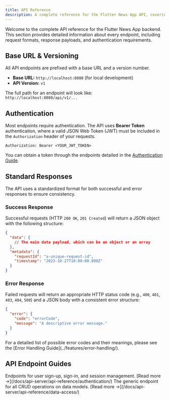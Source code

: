 ```yaml
---
title: API Reference
description: A complete reference for the Flutter News App API, covering authentication, data access, and error handling.
---
```



Welcome to the complete API reference for the Flutter News App backend. This section provides detailed information about every endpoint, including request formats, response payloads, and authentication requirements.

## Base URL & Versioning

All API endpoints are prefixed with a base URL and a version number.

-   **Base URL:** `http://localhost:8080` (for local development)
-   **API Version:** `v1`

The full path for an endpoint will look like: `http://localhost:8080/api/v1/...`

## Authentication

Most endpoints require authentication. The API uses **Bearer Token** authentication, where a valid JSON Web Token (JWT) must be included in the `Authorization` header of your requests.

```
Authorization: Bearer <YOUR_JWT_TOKEN>
```

You can obtain a token through the endpoints detailed in the [Authentication Guide](./authentication/).

## Standard Responses

The API uses a standardized format for both successful and error responses to ensure consistency.

### Success Response

Successful requests (HTTP `200 OK`, `201 Created`) will return a JSON object with the following structure:

```json
{
  "data": {
    // The main data payload, which can be an object or an array
  },
  "metadata": {
    "requestId": "a-unique-request-id",
    "timestamp": "2023-10-27T10:00:00.000Z"
  }
}
```

### Error Response

Failed requests will return an appropriate HTTP status code (e.g., `400`, `401`, `403`, `404`, `500`) and a JSON body with a consistent error structure:

```json
{
  "error": {
    "code": "errorCode",
    "message": "A descriptive error message."
  }
}
```

<Aside type="note">
For a detailed list of possible error codes and their meanings, please see the [Error Handling Guide](../features/error-handling/).
</Aside>

## API Endpoint Guides

<CardGrid>
	<Card title="Authentication" icon="lock">
		Endpoints for user sign-up, sign-in, and session management.
    [Read more &rarr;](/docs/api-server/api-reference/authentication/)
	</Card>
	<Card title="Data Access" icon="document">
		The generic endpoint for all CRUD operations on data models.
    [Read more &rarr;](/docs/api-server/api-reference/data-access/)
	</Card>
</CardGrid>
